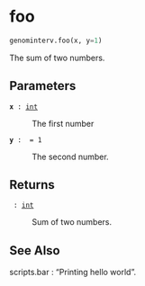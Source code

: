 # foo { #genominterv.foo }

```python
genominterv.foo(x, y=1)
```

The sum of two numbers.

## Parameters {.doc-section .doc-section-parameters}

<code>[**x**]{.parameter-name} [:]{.parameter-annotation-sep} [[int](`int`)]{.parameter-annotation}</code>

:   The first number

<code>[**y**]{.parameter-name} [:]{.parameter-annotation-sep} []{.parameter-annotation} [ = ]{.parameter-default-sep} [1]{.parameter-default}</code>

:   The second number.

## Returns {.doc-section .doc-section-returns}

<code>[]{.parameter-name} [:]{.parameter-annotation-sep} [[int](`int`)]{.parameter-annotation}</code>

:   Sum of two numbers.

## See Also {.doc-section .doc-section-see-also}

scripts.bar : "Printing hello world".